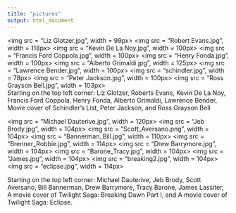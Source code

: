```yaml
---
title: "pictures"
output: html_document
---
```

<img src = "Liz Glotzer.jpg", width = 99px>
<img src = "Robert Evans.jpg", width = 118px>
<img src = "Kevin De La Noy.jpg", width = 100px>
<img src = "Francis Ford Coppola.jpg", width = 100px>
<img src = "Henry Fonda.jpg", width = 100px>
<img src = "Alberto Grimaldi.jpg", width = 125px>
<img src = "Lawrence Bender.jpg", width = 100px>
<img src = "schindler.jpg", width = 78px>
<img src = "Peter Jackson.jpg", width = 100px>
<img src = "Ross Grayson Bell.jpg", width = 103px>
<figcaption> Starting on the top left corner: Liz Glotzer, Roberts Evans, Kevin De La Noy, Francis Ford Coppola, Henry Fonda, Alberto Grimaldi, Lawrence Bender, Movie cover of Schindler's List, Peter Jackson, and Ross Grayson Bell </figcaption>


<img src = "Michael Dauterive.jpg", width = 120px>
<img src = "Jeb Brody.jpg", width = 104px>
<img src = "Scott_Aversano.png", width = 104px>
<img src = "Bannerman_Bill.jpg", width = 110px>
<img src = "Brenner_Robbie.jpg", width = 114px>
<img src = "Drew Barrymore.jpg", width = 104px>
<img src = "Barone_Tracy.jpg", width = 104px>
<img src = "James.jpg", width = 104px>
<img src = "breaking2.jpg", width = 104px>
<img src = "eclipse.jpg", width = 114px>

<figcaption> Starting on the top left corner: Michael Dauterive, Jeb Brody, Scott Aversano, Bill Bannerman, Drew Barrymore, Tracy Barone, James Lassiter, A movie cover of Twilight Saga: Breaking Dawn Part I, and A movie cover of Twilight Saga: Eclipse.